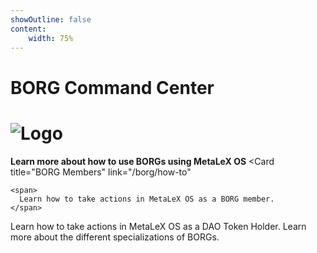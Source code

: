 ```yaml
---
showOutline: false
content: 
    width: 75%
---
```


# BORG Command Center

# ![Logo](/borg-command.png)

<CardGrid>

**Learn more about how to use BORGs using MetaLeX OS**
  <Card
    title="BORG Members"
    link="/borg/how-to"
  >
    <span>
      Learn how to take actions in MetaLeX OS as a BORG member.
    </span>
  </Card>
    <Card
    title="DAO Member"
    link="/dao/dao-landing"
  >
    <span>
      Learn how to take actions in MetaLeX OS as a DAO Token Holder.
    </span>
  </Card>
  <Card title="Types of BORGs" link="/borg/borg-types">
    <span>
      Learn more about the different specializations of BORGs.
    </span>
  </Card>
</CardGrid>

